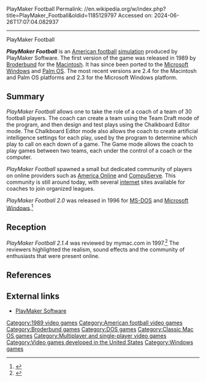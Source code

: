 PlayMaker Football
Permalink: //en.wikipedia.org/w/index.php?title=PlayMaker_Football&oldid=1185129797
Accessed on: 2024-06-26T17:07:04.082937



------
PlayMaker Football
{{Short description|1989 video game}}
{{Infobox video game
| title = PlayMaker Football
| image = PlayMaker Football cover.jpg
| developer = PlayMaker Software
| publisher = [[Broderbund]]
| designer = Brian Reeves
| released = 1989
| genre = [[Sports game|Sports]], [[American football]]
| modes = [[Single-player video game|Single-player]], [[Multiplayer video game|multiplayer]]
| platforms = [[DOS]], [[Mac OS]], [[PC-98]]
}}

'''''PlayMaker Football''''' is an [[American football]] [[simulation]] produced by PlayMaker Software. The first version of the game was released in 1989 by [[Broderbund]] for the [[Macintosh]]. It has since been ported to the [[Microsoft Windows]] and [[Palm OS]]. The most recent versions are 2.4 for the Macintosh and Palm OS platforms and 2.3 for the Microsoft Windows platform.

==Summary==
''PlayMaker Football'' allows one to take the role of a coach of a team of 30 football players. The coach can create a team using the Team Draft mode of the program, and then design and test plays using the Chalkboard Editor mode. The Chalkboard Editor mode also allows the coach to create artificial intelligence settings for each play, used by the program to determine which play to call on each down of a game. The Game mode allows the coach to play games between two teams, each under the control of a coach or the computer.

''PlayMaker Football'' spawned a small but dedicated community of players on online providers such as [[America Online]] and [[CompuServe]]. This community is still around today, with several [[internet]] sites available for coaches to join organized leagues.

''PlayMaker Football 2.0'' was released in 1996 for [[MS-DOS]] and [[Microsoft Windows]].<ref>{{moby game|id=/playmaker-football-20|name=''PlayMaker Football 2.0''}}</ref>

==Reception==
''PlayMaker Football 2.1.4'' was reviewed by mymac.com in 1997.<ref>{{cite web |url=http://www.mymac.com/showarticle.php?id=251  |title=Game Review - PlayMaker Football 2.1.4 |accessdate=2007-07-23 |format= }}</ref> The reviewers highlighted the realism, sound effects and the community of enthusiasts that were present online.

==References==
{{reflist}}

== External links ==
* [http://www.playmaker.com/ PlayMaker Software]


{{DEFAULTSORT:Playmaker Football}}
[[Category:1989 video games]]
[[Category:American football video games]]
[[Category:Broderbund games]]
[[Category:DOS games]]
[[Category:Classic Mac OS games]]
[[Category:Multiplayer and single-player video games]]
[[Category:Video games developed in the United States]]
[[Category:Windows games]]

{{Amfoot-videogame-stub}}